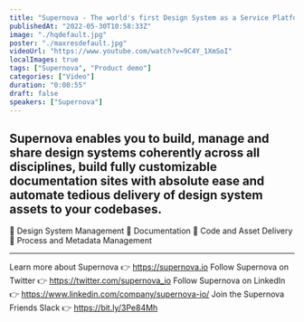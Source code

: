 ```yaml
---
title: "Supernova - The world's first Design System as a Service Platform"
publishedAt: "2022-05-30T10:58:33Z"
image: "./hqdefault.jpg"
poster: "./maxresdefault.jpg"
videoUrl: "https://www.youtube.com/watch?v=9C4Y_1XmSoI"
localImages: true
tags: ["Supernova", "Product demo"]
categories: ["Video"]
duration: "0:00:55"
draft: false
speakers: ["Supernova"]
---
```


## Supernova enables you to build, manage and share design systems coherently across all disciplines, build fully customizable documentation sites with absolute ease and automate tedious delivery of design system assets to your codebases.

🔹 Design System Management
🔹 Documentation
🔹 Code and Asset Delivery
🔹 Process and Metadata Management

---

Learn more about Supernova 👉 https://supernova.io
Follow Supernova on Twitter 👉 https://twitter.com/supernova_io
Follow Supernova on LinkedIn 👉 https://www.linkedin.com/company/supernova-io/
Join the Supernova Friends Slack 👉 https://bit.ly/3Pe84Mh
